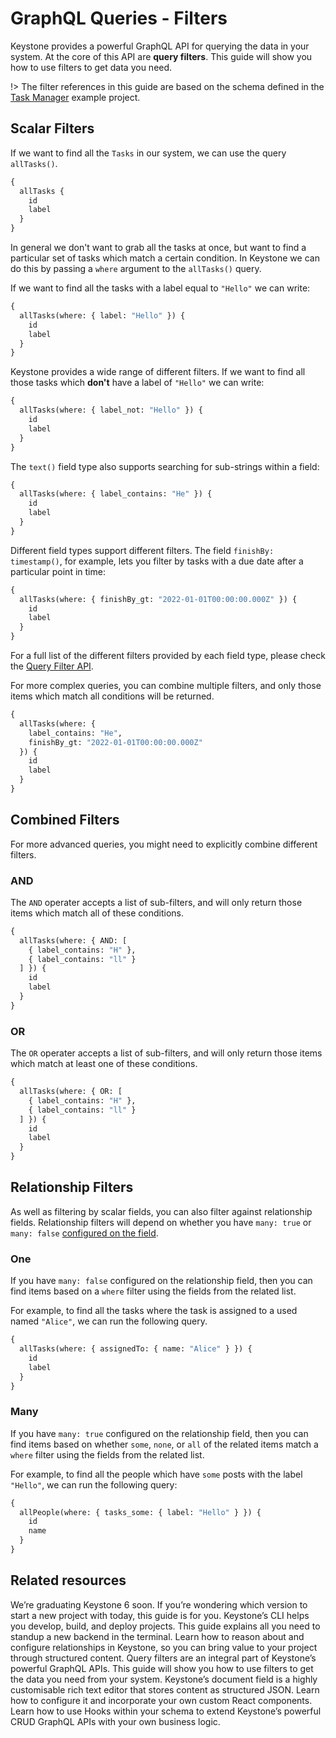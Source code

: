 
# GraphQL Queries - Filters

Keystone provides a powerful GraphQL API for querying the data in your system.
At the core of this API are **query filters**.
This guide will show you how to use filters to get data you need.

!> The filter references in this guide are based on the schema defined in the [Task Manager](https://github.com/keystonejs/keystone/tree/master/examples/task-manager) example project.

## Scalar Filters

If we want to find all the `Tasks` in our system, we can use the query `allTasks()`.

```graphql
{
  allTasks {
    id
    label
  }
}
```

In general we don't want to grab all the tasks at once, but want to find a particular set of tasks which match a certain condition.
In Keystone we can do this by passing a `where` argument to the `allTasks()` query.

If we want to find all the tasks with a label equal to `"Hello"` we can write:

```graphql
{
  allTasks(where: { label: "Hello" }) {
    id
    label
  }
}
```

Keystone provides a wide range of different filters. If we want to find all those tasks which **don't** have a label of `"Hello"` we can write:

```graphql
{
  allTasks(where: { label_not: "Hello" }) {
    id
    label
  }
}
```

The `text()` field type also supports searching for sub-strings within a field:

```graphql
{
  allTasks(where: { label_contains: "He" }) {
    id
    label
  }
}
```

Different field types support different filters. The field `finishBy: timestamp()`, for example, lets you filter by tasks with a due date after a particular point in time:

```graphql
{
  allTasks(where: { finishBy_gt: "2022-01-01T00:00:00.000Z" }) {
    id
    label
  }
}
```

For a full list of the different filters provided by each field type, please check the [Query Filter API](../apis/filters).

For more complex queries, you can combine multiple filters, and only those items which match all conditions will be returned.

```graphql
{
  allTasks(where: {
    label_contains: "He",
    finishBy_gt: "2022-01-01T00:00:00.000Z"
  }) {
    id
    label
  }
}
```

## Combined Filters

For more advanced queries, you might need to explicitly combine different filters.

### AND

The `AND` operater accepts a list of sub-filters, and will only return those items which match all of these conditions.

```graphql
{
  allTasks(where: { AND: [
    { label_contains: "H" },
    { label_contains: "ll" }
  ] }) {
    id
    label
  }
}
```

### OR

The `OR` operater accepts a list of sub-filters, and will only return those items which match at least one of these conditions.

```graphql
{
  allTasks(where: { OR: [
    { label_contains: "H" },
    { label_contains: "ll" }
  ] }) {
    id
    label
  }
}
```

## Relationship Filters

As well as filtering by scalar fields, you can also filter against relationship fields.
Relationship filters will depend on whether you have `many: true` or `many: false` [configured on the field](./relationships).

### One

If you have `many: false` configured on the relationship field, then you can find items based on a `where` filter using the fields from the related list.

For example, to find all the tasks where the task is assigned to a used named `"Alice"`, we can run the following query.

```graphql
{
  allTasks(where: { assignedTo: { name: "Alice" } }) {
    id
    label
  }
}
```

### Many

If you have `many: true` configured on the relationship field, then you can find items based on whether `some`, `none`, or `all` of the related items match a `where` filter using the fields from the related list.

For example, to find all the people which have `some` posts with the label `"Hello"`, we can run the following query:

```graphql
{
  allPeople(where: { tasks_some: { label: "Hello" } }) {
    id
    name
  }
}
```

## Related resources

<div
        style={{
          display: 'grid',
          gridTemplateColumns: ['1fr', '1fr', '1fr', '1fr 1fr'],
          gap: 'var(--space-xlarge)',
        }}
      >
        <Well
          grad="grad2"
          heading="Keystone 5 vs Next. Which should you use?"
          href="/docs/guides/keystone-5-vs-keystone-6-preview"
        >
          We’re graduating Keystone 6 soon. If you’re wondering which version to start a new project
          with today, this guide is for you.
        </Well>
        <Well grad="grad2" heading="Command line foundations" href="/docs/guides/cli">
          Keystone’s CLI helps you develop, build, and deploy projects. This guide explains all you
          need to standup a new backend in the terminal.
        </Well>
        <Well grad="grad2" heading="Understanding Relationships" href="/docs/guides/relationships">
          Learn how to reason about and configure relationships in Keystone, so you can bring value
          to your project through structured content.
        </Well>
        <Well grad="grad2" heading="GraphQL Queries - Filters" href="/docs/guides/filters">
          Query filters are an integral part of Keystone’s powerful GraphQL APIs. This guide will
          show you how to use filters to get the data you need from your system.
        </Well>
        <Well grad="grad2" heading="How To Use Document Fields" href="/docs/guides/document-fields">
          Keystone’s document field is a highly customisable rich text editor that stores content as
          structured JSON. Learn how to configure it and incorporate your own custom React
          components.
        </Well>
        <Well grad="grad2" heading="Understanding Hooks" href="/docs/guides/hooks">
          Learn how to use Hooks within your schema to extend Keystone’s powerful CRUD GraphQL APIs
          with your own business logic.
        </Well>
      </div>

